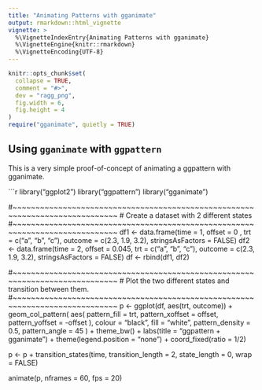 ```yaml
---
title: "Animating Patterns with gganimate"
output: rmarkdown::html_vignette
vignette: >
  %\VignetteIndexEntry{Animating Patterns with gganimate}
  %\VignetteEngine{knitr::rmarkdown}
  %\VignetteEncoding{UTF-8}
---
```


```r
knitr::opts_chunk$set(
  collapse = TRUE,
  comment = "#>",
  dev = "ragg_png",
  fig.width = 6,
  fig.height = 4
)
require("gganimate", quietly = TRUE)
```

Using `gganimate` with `ggpattern`
------------------------------------------------------------------------------

This is a very simple proof-of-concept of animating a ggpattern with gganimate.

```r
library("ggplot2")
library("ggpattern")
library("gganimate")

#~~~~~~~~~~~~~~~~~~~~~~~~~~~~~~~~~~~~~~~~~~~~~~~~~~~~~~~~~~~~~~~~~~~~~~~~~~~~~
# Create a dataset with 2 different states
#~~~~~~~~~~~~~~~~~~~~~~~~~~~~~~~~~~~~~~~~~~~~~~~~~~~~~~~~~~~~~~~~~~~~~~~~~~~~~
df1 <- data.frame(time = 1, offset = 0    , trt = c("a", "b", "c"), outcome = c(2.3, 1.9, 3.2), stringsAsFactors = FALSE)
df2 <- data.frame(time = 2, offset = 0.045, trt = c("a", "b", "c"), outcome = c(2.3, 1.9, 3.2), stringsAsFactors = FALSE)
df  <- rbind(df1, df2)

#~~~~~~~~~~~~~~~~~~~~~~~~~~~~~~~~~~~~~~~~~~~~~~~~~~~~~~~~~~~~~~~~~~~~~~~~~~~~~
# Plot the two different states and transition between them.
#~~~~~~~~~~~~~~~~~~~~~~~~~~~~~~~~~~~~~~~~~~~~~~~~~~~~~~~~~~~~~~~~~~~~~~~~~~~~~
p <- ggplot(df, aes(trt, outcome)) +
  geom_col_pattern(
    aes(
      pattern_fill    = trt,
      pattern_xoffset = offset,
      pattern_yoffset = -offset
    ),
    colour          = "black",
    fill            = "white",
    pattern_density = 0.5,
    pattern_angle   = 45
  ) +
  theme_bw() +
  labs(title = "ggpattern + gganimate") +
  theme(legend.position = "none") +
  coord_fixed(ratio = 1/2)

p <- p + transition_states(time, transition_length = 2,
                    state_length = 0, wrap = FALSE)

animate(p, nframes = 60, fps = 20)
